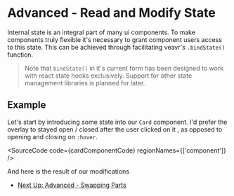 

# Advanced - Read and Modify State

Internal state is an integral part of many ui components.
To make components truly flexible it's necessary to grant component users access to this state.
This can be achieved through facilitating veavr's `.bindState()` function.

> Note that `bindState()` in it's current form has been designed to work
> with react state hooks exclusively.
> Support for other state management libraries is planned for later.

## Example

Let's start by introducing some state into our `Card` component.
I'd prefer the overlay to stayed open / closed after the user clicked on it
, as opposed to opening and closing on `:hover`.

<SourceCode code={cardComponentCode} regionNames={['component']} />

And here is the result of our modifications

<Canvas of={Stories.CardStory} />

- [Next Up: Advanced - Swapping Parts](?path=/docs/react-advanced-component-modification-swapping-parts--docs)
